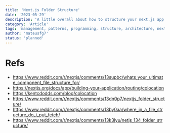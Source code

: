 ```yaml
---
title: 'Next.js Folder Structure'
date: '2023-05-29'
description: 'A little overall about how to structure your next.js app'
category: 'Article'
tags: 'management, patterns, programming, structure, architecture, next.js'
author: 'mateusfg7'
status: 'planned'
---
```


# Refs

- https://www.reddit.com/r/nextjs/comments/13supbc/whats_your_ultimate_component_file_structure_for/
- https://nextjs.org/docs/app/building-your-application/routing/colocation
- https://kentcdodds.com/blog/colocation
- https://www.reddit.com/r/nextjs/comments/13dn0p7/nextjs_folder_structure/
- https://www.reddit.com/r/nextjs/comments/13by0aa/where_in_a_file_structure_do_i_put_fetch/
- https://www.reddit.com/r/nextjs/comments/13k3lyu/netjs_134_folder_structure/
